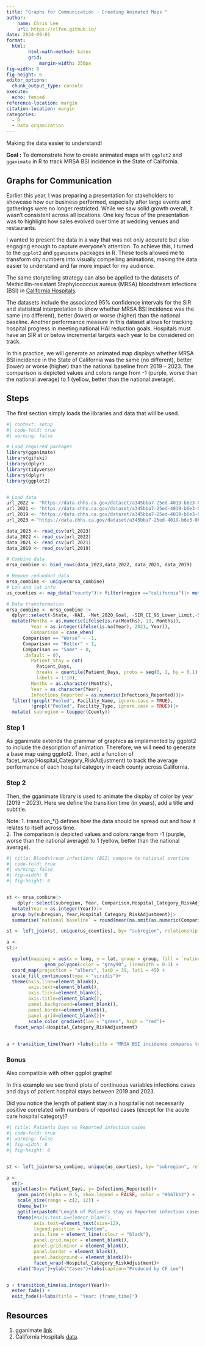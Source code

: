```yaml
---
title: "Graphs for Communication - Creating Animated Maps "
author:
    name: Chris Lee
    url: https://clfee.github.io/
date: 2024-09-01
format: 
  html:
        html-math-method: katex
        grid: 
            margin-width: 350px
fig-width: 8
fig-height: 6
editor_options: 
  chunk_output_type: console
execute: 
  echo: fenced
reference-location: margin
citation-location: margin
categories:
  - R 
  - Data organization
---
```


Making the data easier to understand!

**Goal :** To demonstrate how to create animated maps with `ggplot2` and `gganimate` in R to track MRSA BSI incidence in the State of California.

## Graphs for Communication

Earlier this year, I was preparing a presentation for stakeholders to showcase how our business performed, especially after large events and gatherings were no longer restricted. While we saw solid growth overall, it wasn’t consistent across all locations. One key focus of the presentation was to highlight how sales evolved over time at wedding venues and restaurants.

I wanted to present the data in a way that was not only accurate but also engaging enough to capture everyone's attention. To achieve this, I turned to the `ggplot2` and `gganimate` packages in R. These tools allowed me to transform dry numbers into visually compelling animations, making the data easier to understand and far more impact for my audience.

The same storytelling strategy can also be applied to the datasets of Methicillin-resistant Staphylococcus aureus (MRSA) bloodstream infections (BSI) in [California Hospitals](https://data.chhs.ca.gov/dataset/methicillin-resistant-staphylococcus-aureus-mrsa-bloodstream-infections-bsi-in-california-hospitals).

The datasets include the associated 95% confidence intervals for the SIR and statistical interpretation to show whether MRSA BSI incidence was the same (no different), better (lower) or worse (higher) than the national baseline. Another performance measure in this dataset allows for tracking hospital progress in meeting national HAI reduction goals. Hospitals must have an SIR at or below incremental targets each year to be considered on track.

In this practice, we will generate an animated map displays whether MRSA BSI incidence in the State of California was the same (no different), better (lower) or worse (higher) than the national baseline from 2019 – 2023. The comparison is depicted values and colors range from -1 (purple, worse than the national average) to 1 (yellow, better than the national average).

## Steps

The first section simply loads the libraries and data that will be used.

```r
#| context: setup
#| code-fold: true
#| warning: false

# Load required packages
library(gganimate)
library(gifski)
library(dplyr)
library(tidyverse)
library(dplyr)
library(ggplot2)


# Load data
url_2022 <- "https://data.chhs.ca.gov/dataset/a345bba7-25ed-4019-b6e3-0b597bea7368/resource/3ff809c6-c1e2-4107-be0c-f976521aadb2/download/mrsa_bsi_odp_2022.csv"
url_2021 <- "https://data.chhs.ca.gov/dataset/a345bba7-25ed-4019-b6e3-0b597bea7368/resource/23bef156-ae4d-4800-8512-d29660b2269f/download/cdph_mrsa_bsi_odp_2021.csv"
url_2019 <- "https://data.chhs.ca.gov/dataset/a345bba7-25ed-4019-b6e3-0b597bea7368/resource/62aead61-e320-4a74-b64c-1f65efa72b35/download/cdph_mrsa_bsi_odp_2019.csv"
url_2023 <-"https://data.chhs.ca.gov/dataset/a345bba7-25ed-4019-b6e3-0b597bea7368/resource/15c4962f-e357-4b03-9d24-655a2bc8030c/download/mrsa_bsi_odp_2023.csv"

data_2023 <- read_csv(url_2023)
data_2022 <- read_csv(url_2022)
data_2021 <- read_csv(url_2021)
data_2019 <- read_csv(url_2019)

# Combine data
mrsa_combine <- bind_rows(data_2023,data_2022, data_2021, data_2019)

# Remove redundant data
mrsa_combine <- unique(mrsa_combine)
# Lon and lat info
us_counties <- map_data("county")|> filter(region =="california")|> mutate( subregion = toupper( subregion))|> dplyr::select(-c( order,  region)) 

# Data transformation
mrsa_combine <- mrsa_combine |>
  dplyr::select(-State, -HAI, -Met_2020_Goal, -SIR_CI_95_Lower_Limit,-SIR_CI_95_Upper_Limit, -On_Track, -Notes) |>
  mutate(Months = as.numeric(ifelse(is.na(Months), 13, Months)),
         Year = as.integer(ifelse(is.na(Year), 2021, Year)),
         Comparison = case_when(
      Comparison == "Worse" ~ -1,
      Comparison == "Better" ~ 1,
      Comparison == "Same" ~ 0,
      .default = 0),
         Patient_Stay = cut(      
           Patient_Days,
           breaks = quantile(Patient_Days, probs = seq(0, 1, by = 0.1), na.rm = TRUE),
           labels = 1:10),
         Months = as.character(Months),
         Year = as.character(Year),
         Infections_Reported = as.numeric(Infections_Reported))|>
  filter(!grepl("Pooled", Facility_Name, ignore.case = TRUE),
         !grepl("Pooled", Facility_Type, ignore.case = TRUE))|> 
  mutate( subregion = toupper(County))

```

### Step 1

As gganimate extends the grammar of graphics as implemented by ggplot2 to include the description of animation. Therefore, we will need to generate a base map using ggplot2. Then, add a function of facet_wrap(Hospital_Category_RiskAdjustment) to track the average performance of each hospital category in each county across California.

### Step 2

Then, the gganimate library is used to animate the display of color by year (2019 – 2023). Here we define the transition time (in years), add a title and subtitle.

Note: 1. transition\_\*() defines how the data should be spread out and how it relates to itself across time. <br> 2. The comparison is depicted values and colors range from -1 (purple, worse than the national average) to 1 (yellow, better than the national average).

```r
#| title: Bloodstream infections (BSI) compare to national overtime
#| code-fold: true
#| warning: false
#| fig-width: 8
#| fig-height: 8


st <- mrsa_combine|>
    dplyr::select(subregion, Year, Comparison,Hospital_Category_RiskAdjustment)|>
  mutate(Year = as.integer(Year))|>
  group_by(subregion, Year,Hospital_Category_RiskAdjustment)|> 
  summarise(`national baseline` = round(mean(na.omit(as.numeric(Comparison))),2)) 

st <- left_join(st, unique(us_counties), by= "subregion", relationship = "many-to-many") 

a <-
st|> 

  ggplot(mapping = aes(x = long, y = lat, group = group, fill = `national baseline` ))+
              geom_polygon(color = "gray90", linewidth = 0.3) +
  coord_map(projection = "albers", lat0 = 39, lat1 = 45) +
  scale_fill_continuous(type = "viridis")+
  theme(axis.line=element_blank(),
        axis.text=element_blank(),
        axis.ticks=element_blank(),
        axis.title=element_blank(),
        panel.background=element_blank(),
        panel.border=element_blank(),
        panel.grid=element_blank())+
        scale_color_gradient(low = "green", high = "red")+ 
   facet_wrap(~Hospital_Category_RiskAdjustment)
            
            
a + transition_time(Year) +labs(title = "MRSA BSI incidence compares to the national baseline, Year: {frame_time}")

```

### Bonus

Also compatible with other ggplot graphs!

In this example we see trend plots of continuous variables infections cases and days of patient hospital stays between 2019 and 2023.

Did you notice the length of patient stay in a hospital is not necessarily positive correlated with numbers of reported cases (except for the acute care hospital category)?

```r
#| title: Patients Days vs Reported infection cases 
#| code-fold: true
#| warning: false
#| fig-width: 8
#| fig-height: 8


st <- left_join(mrsa_combine, unique(us_counties), by= "subregion", relationship = "many-to-many") 

p <-     
  st|> 
  ggplot(aes(x= Patient_Days, y= Infections_Reported))+
    geom_point(alpha = 0.5, show.legend = FALSE, color = "#167bb2") +
    scale_size(range = c(2, 12)) +
    theme_bw()+
    ggtitle(paste0("Length of Patients stay vs Reported infection cases")) +
    theme(#axis.text.x=element_blank(),
          axis.text=element_text(size=12),
          legend.position = "bottom",
          axis.line = element_line(colour = "black"),
          panel.grid.major = element_blank(),
          panel.grid.minor = element_blank(),
          panel.border = element_blank(),
          panel.background = element_blank())+
          facet_wrap(~Hospital_Category_RiskAdjustment)+
    xlab("Days")+ylab("Cases")+labs(caption="Produced by CF Lee")


p + transition_time(as.integer(Year))+  
  enter_fade() +
  exit_fade()+labs(title = "Year: {frame_time}")

```

## Resources

1.  gganimate [link](https://gganimate.com/)
2.  California Hospitals [data](https://data.chhs.ca.gov/dataset/methicillin-resistant-staphylococcus-aureus-mrsa-bloodstream-infections-bsi-in-california-hospitals).
